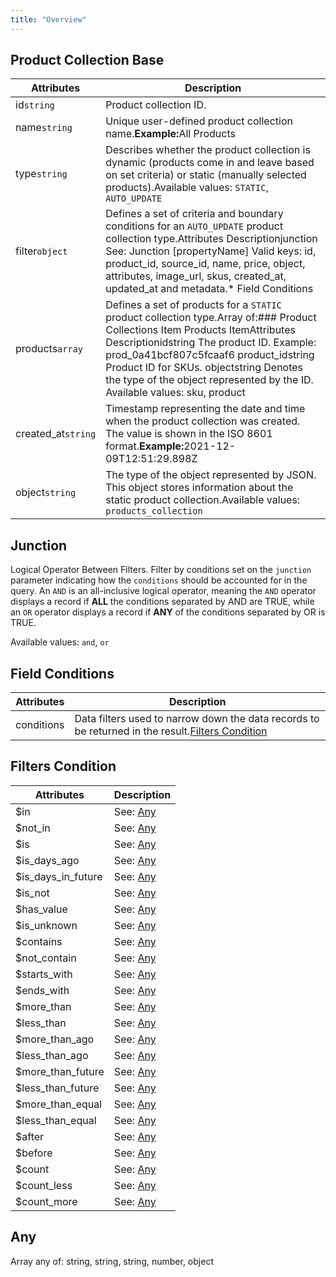 ```yaml
---
title: "Overview"
---
```


## Product Collection Base

| Attributes          | Description                                                                                                                                                                                                                                                                                                                                                                                                                       |
| ------------------- | --------------------------------------------------------------------------------------------------------------------------------------------------------------------------------------------------------------------------------------------------------------------------------------------------------------------------------------------------------------------------------------------------------------------------------- |
| id`string`          | Product collection ID.                                                                                                                                                                                                                                                                                                                                                                                                            |
| name`string`        | Unique user-defined product collection name.**Example:**&#x41;ll Products                                                                                                                                                                                                                                                                                                                                                         |
| type`string`        | Describes whether the product collection is dynamic (products come in and leave based on set criteria) or static (manually selected products).Available values: `STATIC`, `AUTO_UPDATE`                                                                                                                                                                                                                                           |
| filter`object`      | Defines a set of criteria and boundary conditions for an `AUTO_UPDATE` product collection type.Attributes	Descriptionjunction	See: Junction&#xA;\[propertyName]	&#xA;&#xA;Valid keys: id, product\_id, source\_id, name, price, object, attributes, image\_url, skus, created\_at, updated\_at and metadata.\*&#xA;&#xA;Field Conditions                                                                                          |
| products`array`     | Defines a set of products for a `STATIC` product collection type.Array of:### Product Collections Item Products ItemAttributes	Descriptionidstring&#xA;&#xA;The product ID.&#xA;&#xA;Example:&#xA;&#xA;prod\_0a41bcf807c5fcaaf6&#xA;&#xA;&#xA;product\_idstring	&#xA;&#xA;Product ID for SKUs.&#xA;&#xA;&#xA;objectstring	&#xA;&#xA;Denotes the type of the object represented by the ID.&#xA;&#xA;Available values: sku, product |
| created\_at`string` | Timestamp representing the date and time when the product collection was created. The value is shown in the ISO 8601 format.**Example:**&#x32;021-12-09T12:51:29.898Z                                                                                                                                                                                                                                                             |
| object`string`      | The type of the object represented by JSON. This object stores information about the static product collection.Available values: `products_collection`                                                                                                                                                                                                                                                                            |

## Junction

Logical Operator Between Filters. Filter by conditions set on the `junction` parameter indicating how the `conditions` should be accounted for in the query. An `AND` is an all-inclusive logical operator, meaning the `AND` operator displays a record if **ALL** the conditions separated by AND are TRUE, while an `OR` operator displays a record if **ANY** of the conditions separated by OR is TRUE.

Available values: `and`, `or`

## Field Conditions

| Attributes | Description                                                                                                            |
| ---------- | ---------------------------------------------------------------------------------------------------------------------- |
| conditions | Data filters used to narrow down the data records to be returned in the result.[Filters Condition](#filters-condition) |

## Filters Condition

| Attributes            | Description      |
| --------------------- | ---------------- |
| $in                   | See: [Any](#any) |
| $not\_in              | See: [Any](#any) |
| $is                   | See: [Any](#any) |
| $is\_days\_ago        | See: [Any](#any) |
| $is\_days\_in\_future | See: [Any](#any) |
| $is\_not              | See: [Any](#any) |
| $has\_value           | See: [Any](#any) |
| $is\_unknown          | See: [Any](#any) |
| $contains             | See: [Any](#any) |
| $not\_contain         | See: [Any](#any) |
| $starts\_with         | See: [Any](#any) |
| $ends\_with           | See: [Any](#any) |
| $more\_than           | See: [Any](#any) |
| $less\_than           | See: [Any](#any) |
| $more\_than\_ago      | See: [Any](#any) |
| $less\_than\_ago      | See: [Any](#any) |
| $more\_than\_future   | See: [Any](#any) |
| $less\_than\_future   | See: [Any](#any) |
| $more\_than\_equal    | See: [Any](#any) |
| $less\_than\_equal    | See: [Any](#any) |
| $after                | See: [Any](#any) |
| $before               | See: [Any](#any) |
| $count                | See: [Any](#any) |
| $count\_less          | See: [Any](#any) |
| $count\_more          | See: [Any](#any) |

## Any

Array any of: string, string, string, number, object
